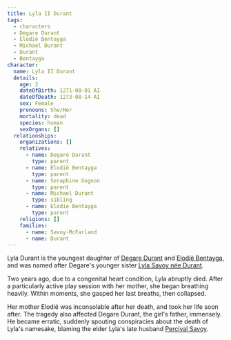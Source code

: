 ```yaml
---
title: Lyla II Durant
tags:
  - characters
  - Degare Durant
  - Elodië Bentayga
  - Michael Durant
  - Durant
  - Bentayga
character:
  name: Lyla II Durant
  details:
    age: 2
    dateOfBirth: 1271-08-01 AI
    dateOfDeath: 1273-08-14 AI
    sex: Female
    pronouns: She/Her
    mortality: dead
    species: human
    sexOrgans: []
  relationships:
    organizations: []
    relatives:
      - name: Degare Durant
        type: parent
      - name: Elodië Bentayga
        type: parent
      - name: Seraphine Gognon
        type: parent
      - name: Michael Durant
        type: sibling
      - name: Elodie Bentayga
        type: parent
    religions: []
    families:
      - name: Savoy-McFarland
      - name: Durant
---
```


Lyla Durant is the youngest daughter of
[Degare Durant](/world/characters/degare-durant/) and
[Elodië Bentayga](/world/characters/elodie-bentayga/), and was named after
Degare's younger sister [Lyla Savoy née Durant](/world/characters/lyla-durant/).

Two years ago, due to a congenital heart condition, Lyla abruptly died. After a
particularly active play session with her mother, she began breathing heavily.
Within moments, she gasped her last breaths, then collapsed.

Her mother Elodië was inconsolable after her death, and took her life soon
after. The tragedy also affected Degare Durant, the girl's father, immensely. He
became erratic, suddenly spouting conspiracies about the death of Lyla's
namesake, blaming the elder Lyla's late husband
[Percival Savoy](/world/characters/percival-savoy/).
